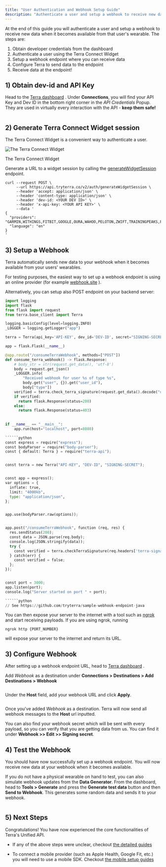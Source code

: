 ```yaml
---
title: "User Authentication and Webhook Setup Guide"
description: "Authenticate a user and setup a webhook to receive new data from a user's wearable"
---
```

At the end of this guide you will authenticate a user and setup a webhook to receive new data when it becomes available from that user's wearable. The steps are:

1.  Obtain developer credentials from the dashboard
2.  Authenticate a user using the Terra Connect Widget
3.  Setup a webhook endpoint where you can receive data
4.  Configure Terra to send data to the endpoint
5.  Receive data at the endpoint!

## 1) Obtain dev-id and API Key

Head to the [Terra dashboard](https://dashboard.tryterra.co)
. Under **Connections**, you will find your API Key and Dev ID in the bottom right corner in the _API Credentials_ Popup. They are used in virtually every interaction with the API - **keep them safe!**

<img className="block" src="images/files_readme_io/_88cadbf_image.png" alt="" />

## 2) Generate Terra Connect Widget session

The Terra Connect Widget is a convenient way to authenticate a user.

<img className="block" src="images/files_readme_io/_e51ec9e_image.png" alt="The Terra Connect Widget" />

The Terra Connect Widget

Generate a URL to a widget session by calling the [generateWidgetSession](/reference/generate-widget-session)
 endpoint.

```curl
curl --request POST \
     --url https://api.tryterra.co/v2/auth/generateWidgetSession \
     --header 'accept: application/json' \
     --header 'content-type: application/json' \
     --header 'dev-id: <YOUR DEV ID>' \
     --header 'x-api-key: <YOUR API KEY>' \
     --data '
{
  "providers": "GARMIN,WITHINGS,FITBIT,GOOGLE,OURA,WAHOO,PELOTON,ZWIFT,TRAININGPEAKS,FREESTYLELIBRE,DEXCOM,COROS,HUAWEI,OMRON,RENPHO,POLAR,SUUNTO,EIGHT,APPLE,CONCEPT2,WHOOP,IFIT,TEMPO,CRONOMETER,FATSECRET,NUTRACHECK,UNDERARMOUR",
  "language": "en"
}
'

```

## 3) Setup a Webhook

Terra automatically sends new data to your webhook when it becomes available from your users' wearables.

For testing purposes, the easiest way to set up a webhook endpoint is using an online provider (for example [webhook.site](https://webhook.site)
).

Alternatively, you can setup also POST endpoint on your backend server:

```python
import logging
import flask
from flask import request
from terra.base_client import Terra

logging.basicConfig(level=logging.INFO)
_LOGGER = logging.getLogger("app")

terra = Terra(api_key='API-KEY', dev_id='DEV-ID', secret="SIGNING-SECRET")

app = flask.Flask(__name__)

@app.route("/consumeTerraWebhook", methods=["POST"])
def consume_terra_webhook() -> flask.Response:
    # body_str = str(request.get_data(), 'utf-8')
    body = request.get_json()
    _LOGGER.info(
        "Received webhook for user %s of type %s",
        body.get("user", {}).get("user_id"),
        body["type"])
    verified = terra.check_terra_signature(request.get_data().decode("utf-8"), request.headers['terra-signature'])
    if verified:
      return flask.Response(status=200)
    else:
      return flask.Response(status=403)
    
    
if __name__ == "__main__":
    app.run(host="localhost", port=8080)

``````python
const express = require("express");
const bodyParser = require("body-parser");
const { default: Terra } = require("terra-api");


const terra = new Terra("API-KEY", "DEV-ID", "SIGNING-SECRET");


const app = express();
var options = {
  inflate: true,
  limit: "4000kb",
  type: "application/json",
};


app.use(bodyParser.raw(options));


app.post("/consumeTerraWebhook", function (req, res) {
  res.sendStatus(200);
  const data = JSON.parse(req.body);
  console.log(JSON.stringify(data));
  try {
    const verified = terra.checkTerraSignature(req.headers['terra-signature'], req.body);
  } catch(err) {
    const verified = false;
  };
});


const port = 3000;
app.listen(port);
console.log("Server started on port " + port);

``````python
// See https://github.com/tryterra/sample-webhook-endpoint-java

```

You can then expose your server to the internet with a tool such as [ngrok](https://ngrok.com/)
 and start receiving payloads. If you are using ngrok, running

`ngrok http {PORT_NUMBER}`

will expose your server to the internet and return its URL.

## 3) Configure Webhook

After setting up a webhook endpoint URL, head to [Terra dashboard](https://dashboard.tryterra.co/terraapi/customise)
.

Add _Webhook_ as a destination under **Connections > Destinations > Add Destinations > Webhook**

<img className="block" src="images/files_readme_io/_7fa882b_Screenshot_2023_12_05_at_10.34.56.png" alt="" />

Under the **Host** field, add your webhook URL and click **Apply**.

<img className="block" src="images/files_readme_io/_d52ed9a_Screenshot_2023_12_05_at_10.38.30.png" alt="" />

Once you've added _Webhook_ as a destination. Terra will now send all webhook messages to the **Host** url inputted.

You can also find your webhook secret which will be sent with every payload, so you can verify that you are getting data from us. You can find it under **Webhook >> Edit >> Signing secret**.

## 4) Test the Webhook

You should have now successfully set up a webhook endpoint. You will now receive new data at your webhook when it becomes available.

If you do not have a physical wearable on hand to test, you can also simulate webhook updates from the **Data Generator**. From the dashboard, head to **Tools > Generate** and press the **Generate test data** button and then **Send to Webhook**. This generates some random data and sends it to your webhook.

<img className="block" src="images/files_readme_io/_cae6d1d_Screenshot_2023_12_05_at_10.11.42.png" alt="" />

## 5) Next Steps

Congratulations! You have now experienced the core functionalities of Terra's Unified API.

*   If any of the above steps were unclear, checkout [the detailed guides](/docs/api-setup)
    
*   To connect a mobile provider (such as Apple Health, Google Fit, etc.) you will need to use a mobile SDK. Checkout [the mobile setup guides](/docs/mobile-setup)
    


